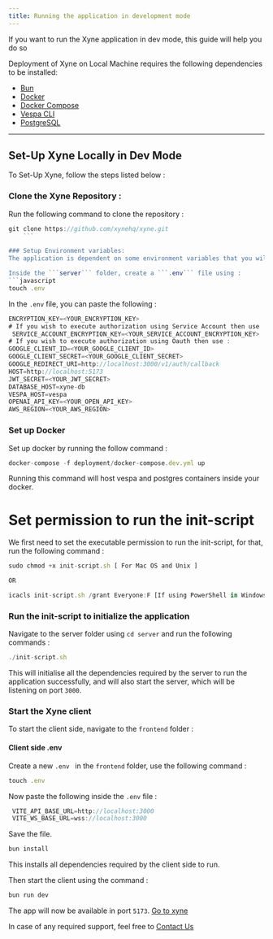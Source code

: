 ```yaml
---
title: Running the application in development mode
---
```


If you want to run the Xyne application in dev mode, this guide will help you do so

Deployment of Xyne on Local Machine requires the following dependencies to be installed:

- [Bun](https://bun.sh/docs/installation)
- [Docker](https://docs.docker.com/engine/install/) 
- [Docker Compose](https://docs.docker.com/compose/install/)
- [Vespa CLI](https://docs.vespa.ai/en/build-install-vespa.html)
- [ PostgreSQL](https://www.postgresql.org/download/)


---
 Set-Up Xyne Locally in Dev Mode
---
To Set-Up Xyne, follow the steps listed below :

### Clone the Xyne Repository : 

Run the following command to clone the repository :
```javascript
git clone https://github.com/xynehq/xyne.git
    ```

### Setup Environment variables: 
The application is dependent on some environment variables that you will need to set up.

Inside the ```server``` folder, create a ```.env``` file using :
```javascript
touch .env
```
In the ```.env``` file, you can paste the following :

```javascript .env file
ENCRYPTION_KEY=<YOUR_ENCRYPTION_KEY>
# If you wish to execute authorization using Service Account then use :
 SERVICE_ACCOUNT_ENCRYPTION_KEY=<YOUR_SERVICE_ACCOUNT_ENCRYPTION_KEY> 
# If you wish to execute authorization using Oauth then use :   
GOOGLE_CLIENT_ID=<YOUR_GOOGLE_CLIENT_ID>
GOOGLE_CLIENT_SECRET=<YOUR_GOOGLE_CLIENT_SECRET>
GOOGLE_REDIRECT_URI=http://localhost:3000/v1/auth/callback
HOST=http://localhost:5173
JWT_SECRET=<YOUR_JWT_SECRET>
DATABASE_HOST=xyne-db
VESPA_HOST=vespa
OPENAI_API_KEY=<YOUR_OPEN_API_KEY>
AWS_REGION=<YOUR_AWS_REGION>
```

### Set up Docker

Set up docker by running the follow command : 

```javascript
docker-compose -f deployment/docker-compose.dev.yml up
```
Running this command will host vespa and postgres containers inside your docker.

# Set permission to run the init-script
 We first need to set the executable permission to run the init-script, for that, run the following command : 
 ```javascript
sudo chmod +x init-script.sh [ For Mac OS and Unix ]

OR 

icacls init-script.sh /grant Everyone:F [If using PowerShell in Windows]


```

### Run the init-script to initialize the application

Navigate to the server folder using ```cd server``` and run the following commands : 

```javascript
./init-script.sh
```
This will initialise all the dependencies required by the server to run the application successfully, 
and will also start the server, which will be listening on port ```3000```.

### Start the Xyne client
To start the client side, navigate to the ```frontend``` folder : 

#### Client side .env

Create a new ```.env ``` in the ```frontend``` folder, use the following command : 
```javascript
touch .env
```
Now paste the following inside the ```.env``` file : 

```javascript
 VITE_API_BASE_URL=http://localhost:3000
 VITE_WS_BASE_URL=wss://localhost:3000
```
Save the file.

```javascript
bun install
```
This installs all dependencies required by the client side to run.

Then start the client using the command : 

```javascript
bun run dev
```

The app will now be available in port ```5173```.  [Go to xyne](http://localhost:5173/)


<Tip>In case of any required support, feel free to [Contact Us](mailto:founders@xynehq.com)</Tip>
​

